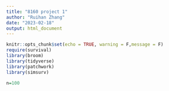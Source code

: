```yaml
---
title: "8160 project 1"
author: "Ruihan Zhang"
date: "2023-02-18"
output: html_document
---
```


```r
knitr::opts_chunk$set(echo = TRUE, warning = F,message = F)
require(survival)
library(broom)
library(tidyverse)
library(patchwork)
library(simsurv)
```
```r
n=100

```

